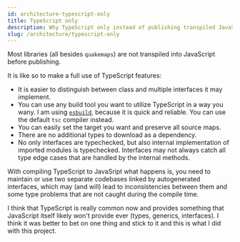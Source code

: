 ```yaml
---
id: architecture-typescript-only
title: TypeScript only
description: Why TypeScript only instead of publishing transpiled JavaScript.
slug: /architecture/typescript-only
---
```


Most libraries (all besides `quakemaps`) are not transpiled into JavaScript
before publishing.

It is like so to make a full use of TypeScript features:

- It is easier to distinguish between class and multiple interfaces it may
  implement.
- You can use any build tool you want to utilize TypeScript in a way you wany.
  I am using [`esbuild`](https://esbuild.github.io/), because it is quick and
  reliable. You can use the default `tsc` compiler instead.
- You can easily set the target you want and preserve all source maps.
- There are no additional types to download as a dependency.
- No only interfaces are typechecked, but also internal implementation of
  imported modules is typechecked. Interfaces may not always catch all type
  edge cases that are handled by the internal methods.

With compiling TypeScript to JavaSript what happens is, you need to maintain
or use two separate codebases linked by autogenerated interfaces, which may
(and will) lead to inconsistencies between them and some type problems that
are not caught during the compile time.

I think that TypeScript is really common now and provides something that
JavaScript itself likely won't provide ever (types, generics, interfaces).
I think it was better to bet on one thing and stick to it and this is what I
did with this project.
